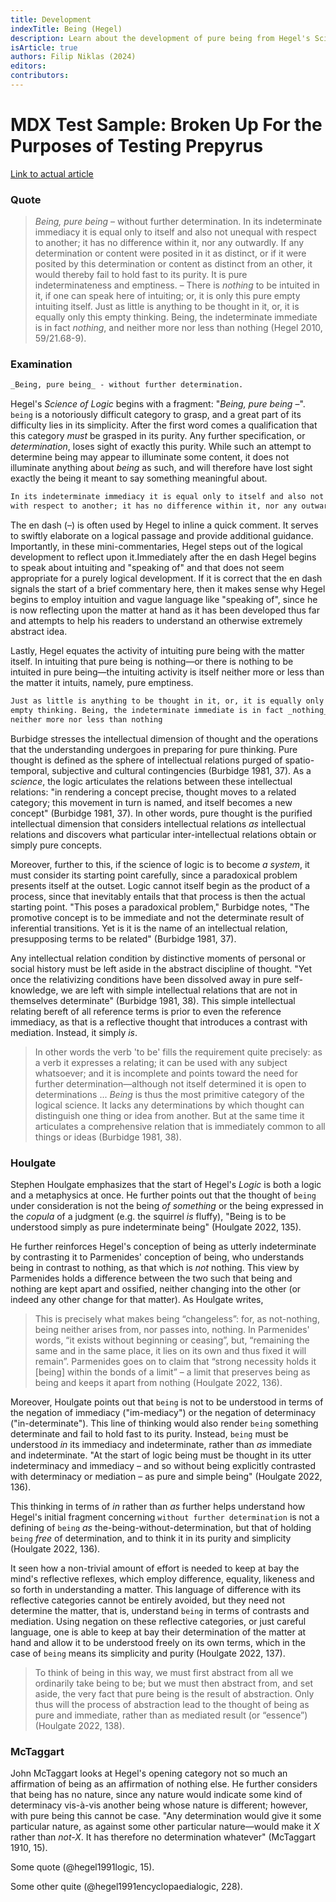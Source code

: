 ```yaml
---
title: Development
indexTitle: Being (Hegel)
description: Learn about the development of pure being from Hegel's Science of Logic.
isArticle: true
authors: Filip Niklas (2024)
editors:
contributors:
---
```


# MDX Test Sample: Broken Up For the Purposes of Testing Prepyrus

[Link to actual article](https://github.com/systemphil/sphil/blob/main/src/pages/hegel/reference/being/development.mdx)

### Quote

> _Being, pure being_ &ndash; without further determination. In its
> indeterminate immediacy it is equal only to itself and also not unequal with
> respect to another; it has no difference within it, nor any outwardly. If any
> determination or content were posited in it as distinct, or if it were posited
> by this determination or content as distinct from an other, it would thereby
> fail to hold fast to its purity. It is pure indeterminateness and emptiness.
> &ndash; There is _nothing_ to be intuited in it, if one can speak here of
> intuiting; or, it is only this pure empty intuiting itself. Just as little is
> anything to be thought in it, or, it is equally only this empty thinking.
> Being, the indeterminate immediate is in fact _nothing_, and neither more nor
> less than nothing (Hegel 2010, 59/21.68-9).

### Examination

```md
_Being, pure being_ - without further determination.
```

Hegel's _Science of Logic_ begins with a fragment: "_Being, pure being_
&ndash;". `being` is a notoriously difficult category to grasp, and a great part
of its difficulty lies in its simplicity. After the first word comes a
qualification that this category _must_ be grasped in its purity. Any further
specification, or _determination_, loses sight of exactly this purity. While
such an attempt to determine being may appear to illuminate some content, it
does not illuminate anything about _being_ as such, and will therefore have lost
sight exactly the being it meant to say something meaningful about.

```md
In its indeterminate immediacy it is equal only to itself and also not unequal
with respect to another; it has no difference within it, nor any outwardly.
```

The en dash (&ndash;) is often used by Hegel to inline a quick comment. It
serves to swiftly elaborate on a logical passage and provide additional
guidance. Importantly, in these mini-commentaries, Hegel steps out of the
logical development to reflect upon it.Immediately after the en dash Hegel
begins to speak about intuiting and "speaking of" and that does not seem
appropriate for a purely logical development. If it is correct that the en dash
signals the start of a brief commentary here, then it makes sense why Hegel
begins to employ intuition and vague language like "speaking of", since he is
now reflecting upon the matter at hand as it has been developed thus far and
attempts to help his readers to understand an otherwise extremely abstract idea.

Lastly, Hegel equates the activity of intuiting pure being with the matter
itself. In intuiting that pure being is nothing&mdash;or there is nothing to be
intuited in pure being&mdash;the intuiting activity is itself neither more or
less than the matter it intuits, namely, pure emptiness.

[^1]: [Spinoza on Intuition from the Stanford Encyclopedia of Philosophy](https://plato.stanford.edu/entries/spinoza-epistemology-mind/#KindCognIIIIntu)

```md
Just as little is anything to be thought in it, or, it is equally only this
empty thinking. Being, the indeterminate immediate is in fact _nothing_, and
neither more nor less than nothing
```

Burbidge stresses the intellectual dimension of thought and the operations that
the understanding undergoes in preparing for pure thinking. Pure thought is
defined as the sphere of intellectual relations purged of spatio-temporal,
subjective and cultural contingencies (Burbidge 1981, 37). As a _science_, the
logic articulates the relations between these intellectual relations: "in
rendering a concept precise, thought moves to a related category; this movement
in turn is named, and itself becomes a new concept" (Burbidge 1981, 37). In
other words, pure thought is the purified intellectual dimension that considers
intellectual relations _as_ intellectual relations and discovers what particular
inter-intellectual relations obtain or simply pure concepts.

Moreover, further to this, if the science of logic is to become _a system_, it
must consider its starting point carefully, since a paradoxical problem presents
itself at the outset. Logic cannot itself begin as the product of a process,
since that inevitably entails that that process is then the actual starting
point. "This poses a paradoxical problem," Burbidge notes, "The promotive
concept is to be immediate and not the determinate result of inferential
transitions. Yet is it is the name of an intellectual relation, presupposing
terms to be related" (Burbidge 1981, 37).

Any intellectual relation condition by distinctive moments of personal or social
history must be left aside in the abstract discipline of thought. "Yet once the
relativizing conditions have been dissolved away in pure self-knowledge, we are
left with simple intellectual relations that are not in themselves determinate"
(Burbidge 1981, 38). This simple intellectual relating bereft of all reference
terms is prior to even the reference immediacy, as that is a reflective thought
that introduces a contrast with mediation. Instead, it simply _is_.

> In other words the verb 'to be' fills the requirement quite precisely: as a
> verb it expresses a relating; it can be used with any subject whatsoever; and
> it is incomplete and points toward the need for further
> determination&mdash;although not itself determined it is open to
> determinations ... _Being_ is thus the most primitive category of the logical
> science. It lacks any determinations by which thought can distinguish one
> thing or idea from another. But at the same time it articulates a
> comprehensive relation that is immediately common to all things or ideas
> (Burbidge 1981, 38).

### Houlgate

Stephen Houlgate emphasizes that the start of Hegel's _Logic_ is both a logic
and a metaphysics at once. He further points out that the thought of `being`
under consideration is not the being _of something_ or the being expressed in
the _copula_ of a judgment (e.g. the squirrel _is_ fluffy), "Being is to be
understood simply as pure indeterminate being" (Houlgate 2022, 135).

He further reinforces Hegel's conception of being as utterly indeterminate by
contrasting it to Parmenides' conception of being, who understands being in
contrast to nothing, as that which is _not_ nothing. This view by Parmenides
holds a difference between the two such that being and nothing are kept apart
and ossified, neither changing into the other (or indeed any other change for
that matter). As Houlgate writes,

> This is precisely what makes being “changeless”: for, as not-nothing, being
> neither arises from, nor passes into, nothing. In Parmenides' words, “it
> exists without beginning or ceasing”, but, “remaining the same and in the same
> place, it lies on its own and thus fixed it will remain”. Parmenides goes on
> to claim that “strong necessity holds it [being] within the bonds of a limit”
> &ndash; a limit that preserves being as being and keeps it apart from nothing
> (Houlgate 2022, 136).

Moreover, Houlgate points out that `being` is not to be understood in terms of
the negation of immediacy ("im-mediacy") or the negation of determinacy
("in-determinate"). This line of thinking would also render `being` something
determinate and fail to hold fast to its purity. Instead, `being` must be
understood _in_ its immediacy and indeterminate, rather than _as_ immediate and
indeterminate. "At the start of logic being must be thought in its utter
indeterminacy and immediacy &ndash; and so without being explicitly contrasted
with determinacy or mediation &ndash; as pure and simple being" (Houlgate 2022,
136).

This thinking in terms of _in_ rather than _as_ further helps understand how
Hegel's initial fragment concerning `without further determination` is not a
defining of `being` _as_ the-being-without-determination, but that of holding
`being` _free_ of determination, and to think it in its purity and simplicity
(Houlgate 2022, 136).

It seen how a non-trivial amount of effort is needed to keep at bay the mind's
reflective reflexes, which employ difference, equality, likeness and so forth in
understanding a matter. This language of difference with its reflective
categories cannot be entirely avoided, but they need not determine the matter,
that is, understand `being` in terms of contrasts and mediation. Using negation
on these reflective categories, or just careful language, one is able to keep at
bay their determination of the matter at hand and allow it to be understood
freely on its own terms, which in the case of `being` means its simplicity and
purity (Houlgate 2022, 137).

> To think of being in this way, we must first abstract from all we ordinarily
> take being to be; but we must then abstract from, and set aside, the very fact
> that pure being is the result of abstraction. Only thus will the process of
> abstraction lead to the thought of being as pure and immediate, rather than as
> mediated result (or “essence”)(Houlgate 2022, 138).

### McTaggart

John McTaggart looks at Hegel's opening category not so much an affirmation of
being as an affirmation of nothing else. He further considers that being has no
nature, since any nature would indicate some kind of determinacy vis-à-vis
another being whose nature is different; however, with pure being this cannot be
case. "Any determination would give it some particular nature, as against some
other particular nature&mdash;would make it _X_ rather than _not-X_. It has
therefore no determination whatever" (McTaggart 1910, 15).

Some quote (@hegel1991logic, 15).

Some other quite (@hegel1991encyclopaedialogic, 228).
